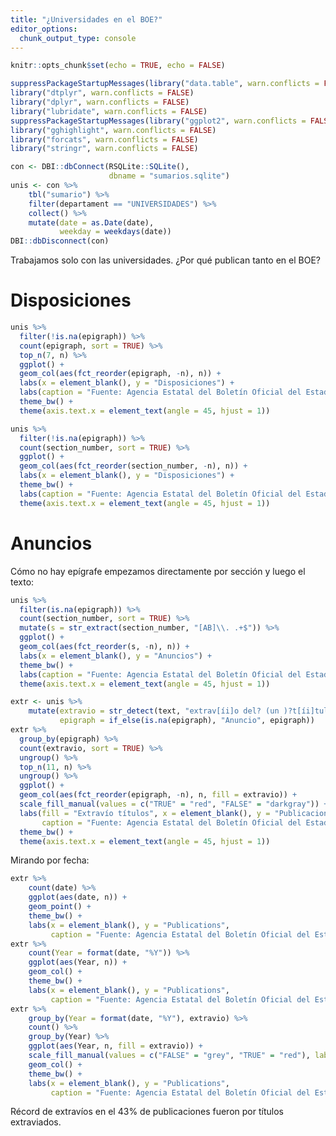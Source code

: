 ```yaml
---
title: "¿Universidades en el BOE?"
editor_options: 
  chunk_output_type: console
---
```


```r
knitr::opts_chunk$set(echo = TRUE, echo = FALSE)
```

```r
suppressPackageStartupMessages(library("data.table", warn.conflicts = FALSE))
library("dtplyr", warn.conflicts = FALSE)
library("dplyr", warn.conflicts = FALSE)
library("lubridate", warn.conflicts = FALSE)
suppressPackageStartupMessages(library("ggplot2", warn.conflicts = FALSE))
library("gghighlight", warn.conflicts = FALSE)
library("forcats", warn.conflicts = FALSE)
library("stringr", warn.conflicts = FALSE)

con <- DBI::dbConnect(RSQLite::SQLite(),
                      dbname = "sumarios.sqlite")
unis <- con %>% 
    tbl("sumario") %>% 
    filter(departament == "UNIVERSIDADES") %>% 
    collect() %>% 
    mutate(date = as.Date(date),
           weekday = weekdays(date))
DBI::dbDisconnect(con)
```

Trabajamos solo con las universidades.
¿Por qué publican tanto en el BOE?

# Disposiciones

```r
unis %>% 
  filter(!is.na(epigraph)) %>% 
  count(epigraph, sort = TRUE) %>% 
  top_n(7, n) %>% 
  ggplot() +
  geom_col(aes(fct_reorder(epigraph, -n), n)) +
  labs(x = element_blank(), y = "Disposiciones") +
  labs(caption = "Fuente: Agencia Estatal del Boletín Oficial del Estado") +
  theme_bw() +
  theme(axis.text.x = element_text(angle = 45, hjust = 1))

unis %>% 
  filter(!is.na(epigraph)) %>% 
  count(section_number, sort = TRUE) %>% 
  ggplot() +
  geom_col(aes(fct_reorder(section_number, -n), n)) +
  labs(x = element_blank(), y = "Disposiciones") +
  theme_bw() +
  labs(caption = "Fuente: Agencia Estatal del Boletín Oficial del Estado") +
  theme(axis.text.x = element_text(angle = 45, hjust = 1))
```

# Anuncios

Cómo no hay epígrafe empezamos directamente por sección y luego el texto:

```r
unis %>% 
  filter(is.na(epigraph)) %>% 
  count(section_number, sort = TRUE) %>% 
  mutate(s = str_extract(section_number, "[AB]\\. .+$")) %>% 
  ggplot() +
  geom_col(aes(fct_reorder(s, -n), n)) +
  labs(x = element_blank(), y = "Anuncios") +
  theme_bw() +
  labs(caption = "Fuente: Agencia Estatal del Boletín Oficial del Estado") +
  theme(axis.text.x = element_text(angle = 45, hjust = 1))

extr <- unis %>% 
    mutate(extravio = str_detect(text, "extrav[íi]o del? (un )?t[íi]tulo"),
           epigraph = if_else(is.na(epigraph), "Anuncio", epigraph))
extr %>% 
  group_by(epigraph) %>% 
  count(extravio, sort = TRUE) %>%
  ungroup() %>% 
  top_n(11, n) %>% 
  ungroup() %>% 
  ggplot() +
  geom_col(aes(fct_reorder(epigraph, -n), n, fill = extravio)) + 
  scale_fill_manual(values = c("TRUE" = "red", "FALSE" = "darkgray")) +
  labs(fill = "Extravío títulos", x = element_blank(), y = "Publicaciones",
       caption = "Fuente: Agencia Estatal del Boletín Oficial del Estado") +
  theme_bw() +
  theme(axis.text.x = element_text(angle = 45, hjust = 1))
```

Mirando por fecha:

```r
extr %>% 
    count(date) %>% 
    ggplot(aes(date, n)) +
    geom_point() +
    theme_bw() +
    labs(x = element_blank(), y = "Publications",
         caption = "Fuente: Agencia Estatal del Boletín Oficial del Estado")
extr %>% 
    count(Year = format(date, "%Y")) %>% 
    ggplot(aes(Year, n)) +
    geom_col() +
    theme_bw() +
    labs(x = element_blank(), y = "Publications",
         caption = "Fuente: Agencia Estatal del Boletín Oficial del Estado")
extr %>%
    group_by(Year = format(date, "%Y"), extravio) %>% 
    count() %>% 
    group_by(Year) %>% 
    ggplot(aes(Year, n, fill = extravio)) +
    scale_fill_manual(values = c("FALSE" = "grey", "TRUE" = "red"), labels = c("TRUE" = "Sí", "FALSE" =  "No")) +
    geom_col() +
    theme_bw() +
    labs(x = element_blank(), y = "Publications",
         caption = "Fuente: Agencia Estatal del Boletín Oficial del Estado")
```

Récord de extravíos en el 43% de publicaciones fueron por títulos extraviados.
